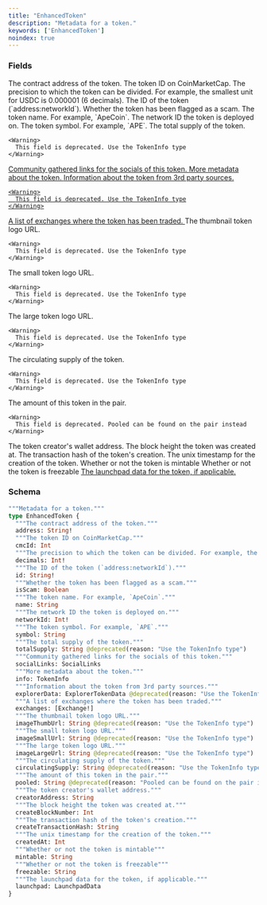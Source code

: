 ```yaml
---
title: "EnhancedToken"
description: "Metadata for a token."
keywords: ['EnhancedToken']
noindex: true
---
```


### Fields

<ResponseField name="address" type="String!" required>
  The contract address of the token.
</ResponseField>

<ResponseField name="cmcId" type="Int">
  The token ID on CoinMarketCap.
</ResponseField>

<ResponseField name="decimals" type="Int!" required>
  The precision to which the token can be divided. For example, the smallest unit for USDC is 0.000001 (6 decimals).
</ResponseField>

<ResponseField name="id" type="String!" required>
  The ID of the token (`address:networkId`).
</ResponseField>

<ResponseField name="isScam" type="Boolean">
  Whether the token has been flagged as a scam.
</ResponseField>

<ResponseField name="name" type="String">
  The token name. For example, `ApeCoin`.
</ResponseField>

<ResponseField name="networkId" type="Int!" required>
  The network ID the token is deployed on.
</ResponseField>

<ResponseField name="symbol" type="String">
  The token symbol. For example, `APE`.
</ResponseField>

<ResponseField name="totalSupply" type="String">
  The total supply of the token.
    
    <Warning>
      This field is deprecated. Use the TokenInfo type
    </Warning>
</ResponseField>

<a href="/api-reference/types/sociallinks">
  <ResponseField name="socialLinks" type="SocialLinks">
    Community gathered links for the socials of this token.
  </ResponseField>
</a>

<a href="/api-reference/types/tokeninfo">
  <ResponseField name="info" type="TokenInfo">
    More metadata about the token.
  </ResponseField>
</a>

<a href="/api-reference/types/explorertokendata">
  <ResponseField name="explorerData" type="ExplorerTokenData">
    Information about the token from 3rd party sources.
    
    <Warning>
      This field is deprecated. Use the TokenInfo type
    </Warning>
  </ResponseField>
</a>

<a href="/api-reference/types/exchange">
  <ResponseField name="exchanges" type="[Exchange!]">
    A list of exchanges where the token has been traded.
  </ResponseField>
</a>

<ResponseField name="imageThumbUrl" type="String">
  The thumbnail token logo URL.
    
    <Warning>
      This field is deprecated. Use the TokenInfo type
    </Warning>
</ResponseField>

<ResponseField name="imageSmallUrl" type="String">
  The small token logo URL.
    
    <Warning>
      This field is deprecated. Use the TokenInfo type
    </Warning>
</ResponseField>

<ResponseField name="imageLargeUrl" type="String">
  The large token logo URL.
    
    <Warning>
      This field is deprecated. Use the TokenInfo type
    </Warning>
</ResponseField>

<ResponseField name="circulatingSupply" type="String">
  The circulating supply of the token.
    
    <Warning>
      This field is deprecated. Use the TokenInfo type
    </Warning>
</ResponseField>

<ResponseField name="pooled" type="String">
  The amount of this token in the pair.
    
    <Warning>
      This field is deprecated. Pooled can be found on the pair instead
    </Warning>
</ResponseField>

<ResponseField name="creatorAddress" type="String">
  The token creator's wallet address.
</ResponseField>

<ResponseField name="createBlockNumber" type="Int">
  The block height the token was created at.
</ResponseField>

<ResponseField name="createTransactionHash" type="String">
  The transaction hash of the token's creation.
</ResponseField>

<ResponseField name="createdAt" type="Int">
  The unix timestamp for the creation of the token.
</ResponseField>

<ResponseField name="mintable" type="String">
  Whether or not the token is mintable
</ResponseField>

<ResponseField name="freezable" type="String">
  Whether or not the token is freezable
</ResponseField>

<a href="/api-reference/types/launchpaddata">
  <ResponseField name="launchpad" type="LaunchpadData">
    The launchpad data for the token, if applicable.
  </ResponseField>
</a>

### Schema


```graphql 
"""Metadata for a token."""
type EnhancedToken {
  """The contract address of the token."""
  address: String!
  """The token ID on CoinMarketCap."""
  cmcId: Int
  """The precision to which the token can be divided. For example, the smallest unit for USDC is 0.000001 (6 decimals)."""
  decimals: Int!
  """The ID of the token (`address:networkId`)."""
  id: String!
  """Whether the token has been flagged as a scam."""
  isScam: Boolean
  """The token name. For example, `ApeCoin`."""
  name: String
  """The network ID the token is deployed on."""
  networkId: Int!
  """The token symbol. For example, `APE`."""
  symbol: String
  """The total supply of the token."""
  totalSupply: String @deprecated(reason: "Use the TokenInfo type")
  """Community gathered links for the socials of this token."""
  socialLinks: SocialLinks
  """More metadata about the token."""
  info: TokenInfo
  """Information about the token from 3rd party sources."""
  explorerData: ExplorerTokenData @deprecated(reason: "Use the TokenInfo type")
  """A list of exchanges where the token has been traded."""
  exchanges: [Exchange!]
  """The thumbnail token logo URL."""
  imageThumbUrl: String @deprecated(reason: "Use the TokenInfo type")
  """The small token logo URL."""
  imageSmallUrl: String @deprecated(reason: "Use the TokenInfo type")
  """The large token logo URL."""
  imageLargeUrl: String @deprecated(reason: "Use the TokenInfo type")
  """The circulating supply of the token."""
  circulatingSupply: String @deprecated(reason: "Use the TokenInfo type")
  """The amount of this token in the pair."""
  pooled: String @deprecated(reason: "Pooled can be found on the pair instead")
  """The token creator's wallet address."""
  creatorAddress: String
  """The block height the token was created at."""
  createBlockNumber: Int
  """The transaction hash of the token's creation."""
  createTransactionHash: String
  """The unix timestamp for the creation of the token."""
  createdAt: Int
  """Whether or not the token is mintable"""
  mintable: String
  """Whether or not the token is freezable"""
  freezable: String
  """The launchpad data for the token, if applicable."""
  launchpad: LaunchpadData
}
```
